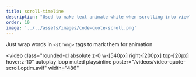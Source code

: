 ```yaml
---
title: scroll-timeline
description: "Used to make text animate white when scrolling into view"
order: 10
image: '../../assets/images/code-quote-scroll.png'
---
```


Just wrap words in `<strong>` tags to mark them for animation

<video
  class="rounded-xl absolute z-0 w-[540px] right-[200px] top-[20px] hover:z-10"
  autoplay
  loop
  muted
  playsinline
  poster="/videos/video-quote-scroll.optim.avif"
  width="486"
>
  <source src="/videos/video-quote-scroll.optim.mp4" type="video/mp4" />
  <source src="/videos/video-quote-scroll.optim.webm" type="video/webm" />
</video>

<Image src={screen} alt="" class="rounded-xl absolute z-1 w-[340px] right-[20px] top-[140px] hover:z-10" />
